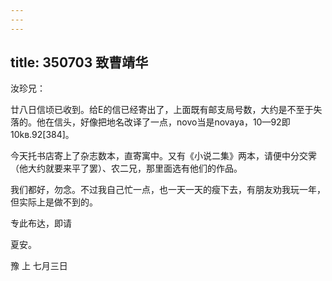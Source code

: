```yaml
---
---
---
```

title: 350703 致曹靖华
---




汝珍兄：

廿八日信顷已收到。给E的信已经寄出了，上面既有邮支局号数，大约是不至于失落的。他在信头，好像把地名改译了一点，novo当是novaya，10—92即10kв.92[384]。

今天托书店寄上了杂志数本，直寄寓中。又有《小说二集》两本，请便中分交霁（他大约就要来平了罢）、农二兄，那里面选有他们的作品。

我们都好，勿念。不过我自己忙一点，也一天一天的瘦下去，有朋友劝我玩一年，但实际上是做不到的。

专此布达，即请

夏安。

豫 上 七月三日